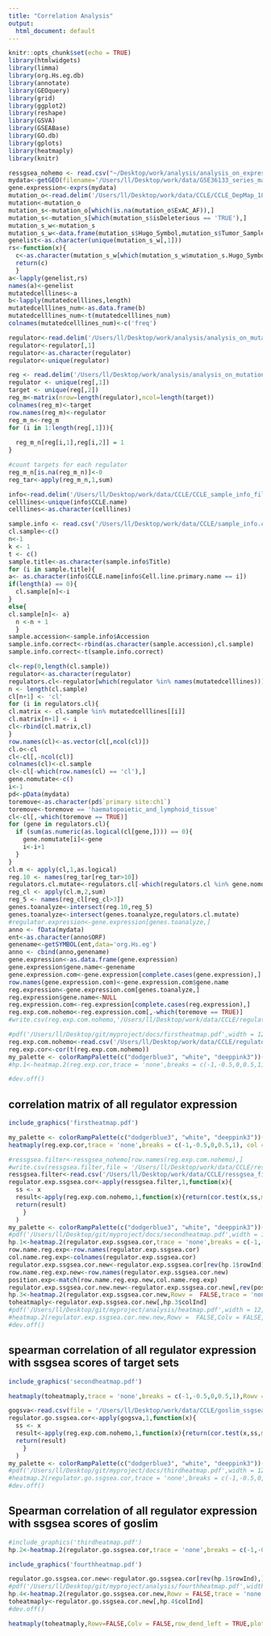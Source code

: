 ```yaml
---
title: "Correlation Analysis"
output:
  html_document: default
---
```

```r
knitr::opts_chunk$set(echo = TRUE)
library(htmlwidgets)
library(limma)
library(org.Hs.eg.db)
library(annotate)
library(GEOquery)
library(grid)
library(ggplot2)
library(reshape)
library(GSVA)
library(GSEABase)
library(GO.db)
library(gplots)
library(heatmaply)
library(knitr)
```

```r
ressgsea_nohemo <- read.csv("~/Desktop/work/analysis/analysis_on_expression/ressgsea_nohemo.csv",row.names = 1)
mydata<-getGEO(filename='/Users/ll/Desktop/work/data/GSE36133_series_matrix.txt')
gene.expression<-exprs(mydata)
mutation_o<-read.delim('/Users/ll/Desktop/work/data/CCLE/CCLE_DepMap_18Q1_maf_20180207 (1).txt')
mutation<-mutation_o
mutation_s<-mutation_o[which(is.na(mutation_o$ExAC_AF)),]
mutation_s<-mutation_s[which(mutation_s$isDeleterious == 'TRUE'),]
mutation_s_w<-mutation_s
mutation_s_w<-data.frame(mutation_s$Hugo_Symbol,mutation_s$Tumor_Sample_Barcode)
genelist<-as.character(unique(mutation_s_w[,1]))
rs<-function(x){
  c<-as.character(mutation_s_w[which(mutation_s_w$mutation_s.Hugo_Symbol==x),2])
  return(c)
  }
a<-lapply(genelist,rs)
names(a)<-genelist
mutatedcelllines<-a
b<-lapply(mutatedcelllines,length)
mutatedcelllines_num<-as.data.frame(b)
mutatedcelllines_num<-t(mutatedcelllines_num)
colnames(mutatedcelllines_num)<-c('freq')

regulator<-read.delim('/Users/ll/Desktop/work/analysis/analysis_on_mutation/Gene_regulators/regulator classification.txt')
regulator<-regulator[,1]
regulator<-as.character(regulator)
regulator<-unique(regulator)

reg <- read.delim('/Users/ll/Desktop/work/analysis/analysis_on_mutation/Gene_regulators/Regulatory network.txt')
regulator <- unique(reg[,1])
target <- unique(reg[,2])
reg_m<-matrix(nrow=length(regulator),ncol=length(target))
colnames(reg_m)<-target
row.names(reg_m)<-regulator
reg_m_n<-reg_m
for (i in 1:length(reg[,1])){
  
  reg_m_n[reg[i,1],reg[i,2]] = 1
}

#count targets for each regulator
reg_m_n[is.na(reg_m_n)]<-0
reg_tar<-apply(reg_m_n,1,sum)

info<-read.delim('/Users/ll/Desktop/work/data/CCLE/CCLE_sample_info_file_2012-10-18.txt')
celllines<-unique(info$CCLE.name)
celllines<-as.character(celllines)

sample.info <- read.csv('/Users/ll/Desktop/work/data/CCLE/sample_info.csv')
cl.sample<-c()
n<-1
k <- 1
t <- c()
sample.title<-as.character(sample.info$Title)
for (i in sample.title){
a<- as.character(info$CCLE.name[info$Cell.line.primary.name == i])
if(length(a) == 0){
  cl.sample[n]<-i
} 
else{
cl.sample[n]<- a}
  n <-n + 1
  }
sample.accession<-sample.info$Accession
sample.info.correct<-rbind(as.character(sample.accession),cl.sample)
sample.info.correct<-t(sample.info.correct)

cl<-rep(0,length(cl.sample))
regulator<-as.character(regulator)
regulators.cl<-regulator[which(regulator %in% names(mutatedcelllines))]
n <- length(cl.sample)
cl[n+1] <- 'cl'
for (i in regulators.cl){
cl.matrix <- cl.sample %in% mutatedcelllines[[i]]
cl.matrix[n+1] <- i 
cl<-rbind(cl.matrix,cl)
}
row.names(cl)<-as.vector(cl[,ncol(cl)])
cl.o<-cl
cl<-cl[,-ncol(cl)]
colnames(cl)<-cl.sample
cl<-cl[-which(row.names(cl) == 'cl'),]
gene.nomutate<-c()
i<-1
pd<-pData(mydata)
toremove<-as.character(pd$`primary site:ch1`)
toremove<-toremove == 'haematopoietic_and_lymphoid_tissue'
cl<-cl[,-which(toremove == TRUE)]
for (gene in regulators.cl){
  if (sum(as.numeric(as.logical(cl[gene,]))) == 0){
    gene.nomutate[i]<-gene
    i<-i+1
  }
}
cl.m <- apply(cl,1,as.logical)
reg.10 <- names(reg_tar[reg_tar>10])
regulators.cl.mutate<-regulators.cl[-which(regulators.cl %in% gene.nomutate)]
reg_cl <- apply(cl.m,2,sum)
reg_5 <- names(reg_cl[reg_cl>3])
genes.toanalyze<-intersect(reg.10,reg_5)
genes.toanalyze<-intersect(genes.toanalyze,regulators.cl.mutate)
#regulator.expression<-gene.expression[genes.toanalyze,]
anno <- fData(mydata)
ent<-as.character(anno$ORF)
genename<-getSYMBOL(ent,data='org.Hs.eg')
anno <- cbind(anno,genename)
gene.expression<-as.data.frame(gene.expression)
gene.expression$gene.name<-genename
gene.expression.com<-gene.expression[complete.cases(gene.expression),]
row.names(gene.expression.com)<-gene.expression.com$gene.name
reg.expression<-gene.expression.com[genes.toanalyze,]
reg.expression$gene.name<-NULL
reg.expression.com<-reg.expression[complete.cases(reg.expression),]
reg.exp.com.nohemo<-reg.expression.com[,-which(toremove == TRUE)]
#write.csv(reg.exp.com.nohemo,'/Users/ll/Desktop/work/data/CCLE/regulator_expression.csv')

```

```r
#pdf('/Users/ll/Desktop/git/myproject/docs/firstheatmap.pdf',width = 12,height = 12) 
reg.exp.com.nohemo<-read.csv('/Users/ll/Desktop/work/data/CCLE/regulator_expression.csv',row.names  = 1)
reg.exp.cor<-cor(t(reg.exp.com.nohemo))
my_palette <- colorRampPalette(c("dodgerblue3", "white", "deeppink3"))(n = 4)
#hp.1<-heatmap.2(reg.exp.cor,trace = 'none',breaks = c(-1,-0.5,0,0.5,1), col = my_palette,cexRow = 0.4,cexCol = 0.4,keysize = 0.6)

#dev.off()
```

## correlation matrix of all regulator expression 

```r
include_graphics('firstheatmap.pdf')
```

```r
my_palette <- colorRampPalette(c("dodgerblue3", "white", "deeppink3"))(n = 4)
heatmaply(reg.exp.cor,trace = 'none',breaks = c(-1,-0.5,0,0.5,1), col = my_palette,cexRow = 0.4,cexCol = 0.4,keysize = 0.6,row_dend_left = TRUE, plot_method = "plotly")
```

```r
#ressgsea.filter<-ressgsea_nohemo[row.names(reg.exp.com.nohemo),]
#write.csv(ressgsea.filter,file = '/Users/ll/Desktop/work/data/CCLE/ressgsea_filter.csv')
ressgsea.filter<-read.csv('/Users/ll/Desktop/work/data/CCLE/ressgsea_filter.csv',row.names = 1)
regulator.exp.ssgsea.cor<-apply(ressgsea.filter,1,function(x){
  ss <- x
  result<-apply(reg.exp.com.nohemo,1,function(x){return(cor.test(x,ss,method = 'spearman')$estimate)})
  return(result)
    }
  )
my_palette <- colorRampPalette(c("dodgerblue3", "white", "deeppink3"))(n = 4)
#pdf('/Users/ll/Desktop/git/myproject/docs/secondheatmap.pdf',width = 12,height = 12) 
hp.1<-heatmap.2(regulator.exp.ssgsea.cor,trace = 'none',breaks = c(-1,-0.5,0,0.5,1),col = my_palette)
row.name.reg.exp<-row.names(regulator.exp.ssgsea.cor)
col.name.reg.exp<-colnames(regulator.exp.ssgsea.cor)
regulator.exp.ssgsea.cor.new<-regulator.exp.ssgsea.cor[rev(hp.1$rowInd),]
row.name.reg.exp.new<-row.names(regulator.exp.ssgsea.cor.new)
position.exp<-match(row.name.reg.exp.new,col.name.reg.exp)
regulator.exp.ssgsea.cor.new.new<-regulator.exp.ssgsea.cor.new[,rev(position.exp)]
hp.3<-heatmap.2(regulator.exp.ssgsea.cor.new,Rowv =  FALSE,trace = 'none',breaks = c(-1,-0.5,0,0.5,1),col = my_palette)
toheatmaply<-regulator.exp.ssgsea.cor.new[,hp.3$colInd]
#pdf('/Users/ll/Desktop/git/myproject/analysis/heatmap.pdf',width = 12,height = 12) 
#heatmap.2(regulator.exp.ssgsea.cor.new.new,Rowv =  FALSE,Colv = FALSE,trace = 'none',breaks = c(-1,-0.5,0,0.5,1),col = my_palette)
#dev.off()
```

## spearman correlation of all regulator expression with ssgsea scores of target sets

```r
include_graphics('secondheatmap.pdf')
```

```r
heatmaply(toheatmaply,trace = 'none',breaks = c(-1,-0.5,0,0.5,1),Rowv = FALSE,Colv = FALSE,col = my_palette,row_dend_left = TRUE, plot_method = "plotly")
```



```r
gogsva<-read.csv(file = '/Users/ll/Desktop/work/data/CCLE/goslim_ssgsea.csv',row.names = 1)
regulator.go.ssgsea.cor<-apply(gogsva,1,function(x){
  ss <- x
  result<-apply(reg.exp.com.nohemo,1,function(x){return(cor.test(x,ss,method = 'spearman')$estimate)})
  return(result)
    }
  )
my_palette <- colorRampPalette(c("dodgerblue3", "white", "deeppink3"))(n = 4)
#pdf('/Users/ll/Desktop/git/myproject/docs/thirdheatmap.pdf',width = 12,height = 12) 
#heatmap.2(regulator.go.ssgsea.cor,trace = 'none',breaks = c(-1,-0.5,0,0.5,1), col = my_palette,srtCol = 45)
#dev.off()
```

## Spearman correlation of all regulator expression with ssgsea scores of goslim

```r
#include_graphics('thirdheatmap.pdf')
hp.2<-heatmap.2(regulator.go.ssgsea.cor,trace = 'none',breaks = c(-1,-0.5,0,0.5,1), col = my_palette,srtCol = 45)
```


```r
include_graphics('fourthheatmap.pdf')
```


```r
regulator.go.ssgsea.cor.new<-regulator.go.ssgsea.cor[rev(hp.1$rowInd),]
#pdf('/Users/ll/Desktop/git/myproject/analysis/fourthheatmap.pdf',width = 12,height = 12) 
hp.4<-heatmap.2(regulator.go.ssgsea.cor.new,Rowv = FALSE,trace = 'none',breaks = c(-1,-0.5,0,0.5,1), col = my_palette,srtCol = 45)
toheatmaply<-regulator.go.ssgsea.cor.new[,hp.4$colInd]
#dev.off()
```



```r
heatmaply(toheatmaply,Rowv=FALSE,Colv = FALSE,row_dend_left = TRUE,plot_method = "plotly",col = my_palette)
```


